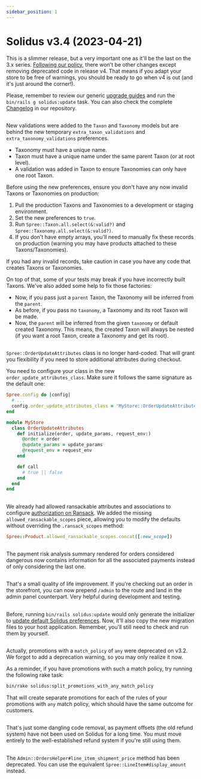 ```yaml
---
sidebar_position: 1
---
```



# Solidus v3.4 (2023-04-21)

<MinimalRequirements ruby="2.7" rails="6.0" />

This is a slimmer release, but a very important one as it'll be the last on the 3.x series. [Following our policy](https://solidus.io/release_policy/#last_minor_before_major), there won't be other changes except removing deprecated code in release v4. That means if you adapt your store to be free of warnings, you should be ready to go when v4 is out (and it's just around the corner!).

Please, remember to review our generic [upgrade guides](/getting-started/upgrading-solidus.mdx) and run the `bin/rails g solidus:update` task. You can also check the complete [Changelog](https://github.com/solidusio/solidus/blob/v3.4/CHANGELOG.md) in our repository.

## <PRLink description="New taxon and taxonomy validations" number="4851" />

New validations were added to the `Taxon` and `Taxonomy` models but are behind the new temporary `extra_taxon_validations` and `extra_taxonomy_validations` preferences.

- Taxonomy must have a unique name.
- Taxon must have a unique name under the same parent Taxon (or at root level).
- A validation was added in Taxon to ensure Taxonomies can only have one root Taxon.

Before using the new preferences, ensure you don't have any now invalid Taxons or Taxonomies on production:

1. Pull the production Taxons and Taxonomies to a development or staging environment.
2. Set the new preferences to `true`.
3. Run `Spree::Taxon.all.select(&:valid?)` and `Spree::Taxonomy.all.select(&:valid?)`.
4. If you don't have empty arrays, you'll need to manually fix these records on production (warning you may have products attached to these Taxons/Taxonomies).

If you had any invalid records, take caution in case you have any code that creates Taxons or Taxonomies.

On top of that, some of your tests may break if you have incorrectly built Taxons. We've also added some help to fix those factories:

- Now, if you pass just a `parent` Taxon, the Taxonomy will be inferred from the `parent`.
- As before, if you pass no `taxonomy`, a Taxonomy and its root Taxon will be made.
- Now, the `parent` will be inferred from the given `taxonomy` or default created Taxonomy. This means, the created Taxon will always be nested (if you want a root Taxon, create a Taxonomy and get its root).

## <PRLink description="Configurable order update attributes class" number="4955" />

`Spree::OrderUpdateAttributes` class is no longer hard-coded. That will grant you flexibility if you need to store additional attributes during checkout.

You need to configure your class in the new `order_update_attributes_class`. Make sure it follows the same signature as the default one:

```ruby title="config/initializers/spree.rb"
Spree.config do |config|
  # ...
  config.order_update_attributes_class = 'MyStore::OrderUpdateAttributes'
end
```

```ruby title="app/models/my_store/order_update_attributes.rb"
module MyStore
  class OrderUpdateAttributes
    def initialize(order, update_params, request_env:)
      @order = order
      @update_params = update_params
      @request_env = request_env
    end

    def call
      # true || false
    end
  end
end
```

## <PRLink description="Configure allowed ransackable scopes" number="4956" />

We already had allowed ransackable attributes and associations to configure [authorization on Ransack](https://activerecord-hackery.github.io/ransack/going-further/other-notes/#authorization-allowlistingdenylisting). We added the missing `allowed_ransackable_scopes` piece, allowing you to modify the defaults without overriding the `.ransack_scopes` method:

```ruby
Spree::Product.allowed_ransackable_scopes.concat([:new_scope])
```

## <PRLink description="Improvements for the risk analysis report" number="4883" />

The payment risk analysis summary rendered for orders considered dangerous now contains information for all the associated payments instead of only considering the last one.

## <PRLink description="Easily change from frontend to admin view for an order" number="4886" />

That's a small quality of life improvement. If you're checking out an order in the storefront, you can now prepend `/admin` to the route and land in the admin panel counterpart. Very helpful during development and testing.

## <PRLink description="All-encompassing update task" number="4957" />

Before, running `bin/rails solidus:update` would only generate the initializer to [update default Solidus preferences](../getting-started/upgrading-solidus#updating-preferences]). Now, it'll also copy the new migration files to your host application. Remember, you'll still need to check and run them by yourself.

## <PRLink description="Deprecate promotions with an `any` policy" number="4991" />

Actually, promotions with a `match_policy` of `any` were deprecated on v3.2. We forgot to add a deprecation warning, so you may only realize it now.

As a reminder, if you have promotions with such a match policy, try running the following rake task:

```bash
bin/rake solidus:split_promotions_with_any_match_policy
```

That will create separate promotions for each of the rules of your promotions with `any` match policy, which should have the same outcome for customers.

## <PRLink description="Deprecation of payment offsets" number="5008" />

That's just some dangling code removal, as payment offsets (the old refund system) have not been used on Solidus for a long time. You must move entirely to the well-established refund system if you're still using them.

## <PRLink description="Deprecated `#line_item_shipment_price`" number="4876" />

The `Admin::OrdersHelper#line_item_shipment_price` method has been deprecated. You can use the equivalent `Spree::LineItem#display_amount` instead.

